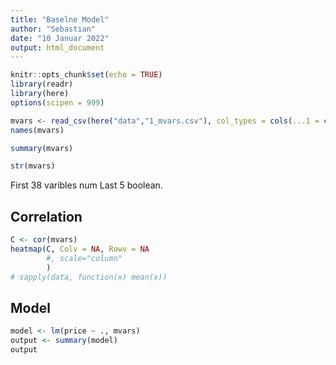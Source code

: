 ```yaml
---
title: "Baselne Model"
author: "Sebastian"
date: "10 Januar 2022"
output: html_document
---
```


```r
knitr::opts_chunk$set(echo = TRUE)
library(readr)
library(here)
options(scipen = 999)
```



```r
mvars <- read_csv(here("data","1_mvars.csv"), col_types = cols(...1 = col_skip()))
names(mvars)
```



```r
summary(mvars)
```

```r
str(mvars)
```

First 38 varibles num
Last 5 boolean. 

## Correlation

```r
C <- cor(mvars)
heatmap(C, Colv = NA, Rowv = NA
        #, scale="column"
        )
# sapply(data, function(x) mean(x))

```


## Model 
```r
model <- lm(price ~ ., mvars)
output <- summary(model)
output
```




